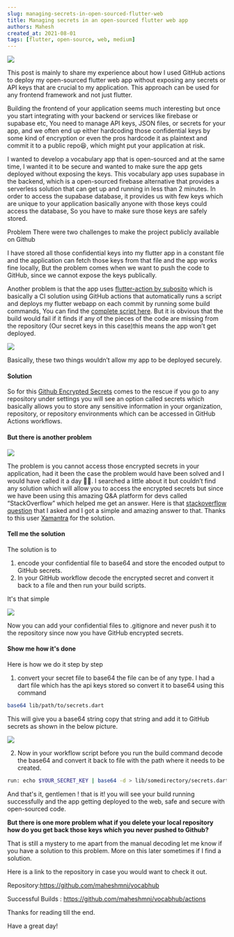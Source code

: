 ```yaml
---
slug: managing-secrets-in-open-sourced-flutter-web
title: Managing secrets in an open-sourced flutter web app
authors: Mahesh
created_at: 2021-08-01
tags: [flutter, open-source, web, medium]
---
```



![](https://miro.medium.com/v2/resize:fit:1400/format:webp/1*CvfyIN5flhZ1sh5GHjCQKQ.png)

This post is mainly to share my experience about how I used GitHub actions to deploy my open-sourced flutter web app without exposing any secrets or API keys that are crucial to my application. This approach can be used for any frontend framework and not just flutter.

Building the frontend of your application seems much interesting but once you start integrating with your backend or services like firebase or supabase etc, You need to manage API keys, JSON files, or secrets for your app, and we often end up either hardcoding those confidential keys by some kind of encryption or even the pros hardcode it as plaintext and commit it to a public repo😆, which might put your application at risk.

I wanted to develop a vocabulary app that is open-sourced and at the same time, I wanted it to be secure and wanted to make sure the app gets deployed without exposing the keys. This vocabulary app uses supabase in the backend, which is a open-sourced firebase alternative that provides a serverless solution that can get up and running in less than 2 minutes. In order to access the supabase database, it provides us with few keys which are unique to your application basically anyone with those keys could access the database, So you have to make sure those keys are safely stored.

Problem
There were two challenges to make the project publicly available on Github

I have stored all those confidential keys into my flutter app in a constant file and the application can fetch those keys from that file and the app works fine locally, But the problem comes when we want to push the code to GitHub, since we cannot expose the keys publically.

Another problem is that the app uses [flutter-action by subosito](https://github.com/subosito/flutter-action) which is basically a CI solution using GitHub actions that automatically runs a script and deploys my flutter webapp on each commit by running some build commands, You can find the [complete script here](https://github.com/maheshmnj/vocabhub/blob/master/.github/workflows/firebase-hosting-merge.yml). But it is obvious that the build would fail if it finds if any of the pieces of the code are missing from the repository (Our secret keys in this case)this means the app won’t get deployed.

<img src="https://miro.medium.com/v2/format:webp/1*AGZ6sT0o_cZ65vHEP5Uf5w.png"/>
<Caption caption="Image showing the build script running on each commit on a master branch" />

Basically, these two things wouldn’t allow my app to be deployed securely.

#### Solution

So for this [Github Encrypted Secrets](https://docs.github.com/en/actions/reference/encrypted-secrets) comes to the rescue if you go to any repository under settings you will see an option called secrets which basically allows you to store any sensitive information in your organization, repository, or repository environments which can be accessed in GitHub Actions workflows.

#### But there is another problem

![](https://miro.medium.com/v2/resize:fit:1200/format:webp/1*IwH8_AdqleAuqzvPx7zSzw.jpeg)

The problem is you cannot access those encrypted secrets in your application, had it been the case the problem would have been solved and I would have called it a day 👋🏻. I searched a little about it but couldn’t find any solution which will allow you to access the encrypted secrets but since we have been using this amazing Q&A platform for devs called “StackOverflow” which helped me get an answer. Here is that [stackoverflow question](https://stackoverflow.com/questions/67964110/how-to-access-secrets-when-using-flutter-web-with-github-actions) that I asked and I got a simple and amazing answer to that. Thanks to this user [Xamantra](https://stackoverflow.com/users/9913914/xamantra) for the solution.

#### Tell me the solution
The solution is to
1. encode your confidential file to base64 and store the encoded output to GitHub secrets.
2. In your GitHub workflow decode the encrypted secret and convert it back to a file and then run your build scripts.

It's that simple

![](https://miro.medium.com/v2/resize:fit:932/1*vC9MUH1w1-ulqgP5BIQ1ig.gif)

Now you can add your confidential files to .gitignore and never push it to the repository since now you have GitHub encrypted secrets.

#### Show me how it's done

Here is how we do it step by step

1. convert your secret file to base64 the file can be of any type. I had a dart file which has the api keys stored so convert it to base64 using this command

```bash
base64 lib/path/to/secrets.dart
```

This will give you a base64 string copy that string and add it to GitHub secrets as shown in the below picture.

![](https://miro.medium.com/v2/resize:fit:1400/format:webp/1*l4tGhLCFYcdNjEBQK9Ld7g.png)

2. Now in your workflow script before you run the build command decode the base64 and convert it back to file with the path where it needs to be created.

```bash
run: echo $YOUR_SECRET_KEY | base64 -d > lib/somedirectory/secrets.dart env: YOUR_SECRET_KEY: ${{ secrets.YOUR_SECRET_KEY }}
```

And that's it, gentlemen ! that is it! you will see your build running successfully and the app getting deployed to the web, safe and secure with open-sourced code.

**But there is one more problem what if you delete your local repository how do you get back those keys which you never pushed to Github?**

That is still a mystery to me apart from the manual decoding let me know if you have a solution to this problem. More on this later sometimes if I find a solution.

Here is a link to the repository in case you would want to check it out.

Repository:https://github.com/maheshmnj/vocabhub

Successful Builds : https://github.com/maheshmnj/vocabhub/actions

Thanks for reading till the end.

Have a great day!